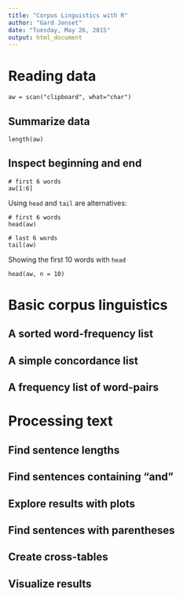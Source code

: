```yaml
---
title: "Corpus Linguistics with R"
author: "Gard Jenset"
date: "Tuesday, May 26, 2015"
output: html_document
---
```



# Reading data

```
aw = scan("clipboard", what="char")
```
## Summarize data

```
length(aw)
```

## Inspect beginning and end

```
# first 6 words
aw[1:6]

```

Using `head` and `tail` are alternatives:

```
# first 6 words
head(aw)

# last 6 words
tail(aw)
```

Showing the first 10 words with `head`

```
head(aw, n = 10)
```





# Basic corpus linguistics

## A sorted word-frequency list

## A simple concordance list

## A frequency list of word-pairs




# Processing text

## Find sentence lengths

## Find sentences containing "and"

## Explore results with plots

## Find sentences with parentheses

## Create cross-tables

## Visualize results

